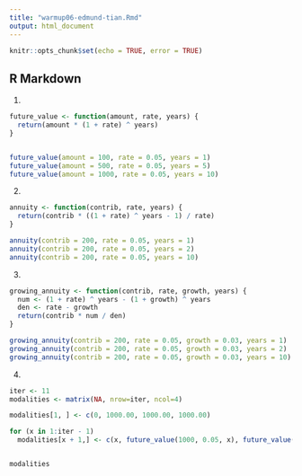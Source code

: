 ```yaml
---
title: "warmup06-edmund-tian.Rmd"
output: html_document
---
```


```r
knitr::opts_chunk$set(echo = TRUE, error = TRUE)
```

## R Markdown
1.

```r
future_value <- function(amount, rate, years) {
  return(amount * (1 + rate) ^ years)
}


future_value(amount = 100, rate = 0.05, years = 1)
future_value(amount = 500, rate = 0.05, years = 5)
future_value(amount = 1000, rate = 0.05, years = 10)
```

2. 

```r
annuity <- function(contrib, rate, years) {
  return(contrib * ((1 + rate) ^ years - 1) / rate)
}

annuity(contrib = 200, rate = 0.05, years = 1)
annuity(contrib = 200, rate = 0.05, years = 2)
annuity(contrib = 200, rate = 0.05, years = 10)
```

3.
```r
growing_annuity <- function(contrib, rate, growth, years) {
  num <- (1 + rate) ^ years - (1 + growth) ^ years
  den <- rate - growth
  return(contrib * num / den)
}

growing_annuity(contrib = 200, rate = 0.05, growth = 0.03, years = 1)
growing_annuity(contrib = 200, rate = 0.05, growth = 0.03, years = 2)
growing_annuity(contrib = 200, rate = 0.05, growth = 0.03, years = 10)
```

4.
```r
iter <- 11
modalities <- matrix(NA, nrow=iter, ncol=4)

modalities[1, ] <- c(0, 1000.00, 1000.00, 1000.00)

for (x in 1:iter - 1)
  modalities[x + 1,] <- c(x, future_value(1000, 0.05, x), future_value(1000, 0.05, x) + annuity(200, 0.05, x), future_value(1000, 0.05, x) + growing_annuity(200, .05, .03, x))


modalities

```


